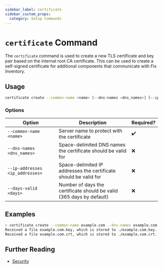 ```yaml
---
sidebar_label: certificate
sidebar_custom_props:
  category: Setup Commands
---
```


# `certificate` Command

The `certificate` command is used to create a new TLS certificate and key pair based on the internal root CA certificate. This can be used to create a self-signed certificate for additional components that communicate with Fix Inventory.

## Usage

```bash
certificate create --common-name <name> [--dns-names <dns_names>] [--ip-addresses <ip_addresses>] [--days-valid <days>]
```

### Options

| Option                          | Description                                                          | Required? |
| ------------------------------- | -------------------------------------------------------------------- | --------- |
| `--common-name <name>`          | Server name to protect with the certificate                          | ✔️        |
| `--dns-names <dns_names>`       | Space-delimited DNS names the certificate should be valid for        | ❌        |
| `--ip-addresses <ip_addresses>` | Space-delimited IP addresses the certificate should be valid for     | ❌        |
| `--days-valid <days>`           | Number of days the certificate should be valid (365 days by default) | ❌        |

## Examples

```bash title="Chunking with size of 2"
> certificate create --common-name example.com --dns-names example.com *.example.com --days-valid 365
​Received a file example.com.key, which is stored to ./example.com.key.
​Received a file example.com.crt, which is stored to ./example.com.crt.
```

## Further Reading

- [Security](../security.mdx)
